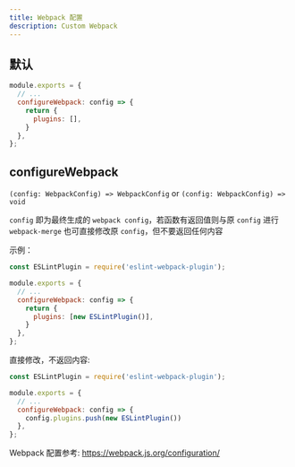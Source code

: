 ```yaml
---
title: Webpack 配置
description: Custom Webpack
---
```


## 默认

```js filename="lark.config.js"
module.exports = {
  // ...
  configureWebpack: config => {
    return {
      plugins: [],
    }
  },
};
```

## configureWebpack

`(config: WebpackConfig) => WebpackConfig` or `(config: WebpackConfig) => void`

`config` 即为最终生成的 `webpack config`，若函数有返回值则与原 `config` 进行 `webpack-merge`
也可直接修改原 `config`，但不要返回任何内容

示例：

```js filename="lark.config.js"
const ESLintPlugin = require('eslint-webpack-plugin');

module.exports = {
  // ...
  configureWebpack: config => {
    return {
      plugins: [new ESLintPlugin()],
    }
  },
};
```

直接修改，不返回内容:

```js filename="lark.config.js"
const ESLintPlugin = require('eslint-webpack-plugin');

module.exports = {
  // ...
  configureWebpack: config => {
    config.plugins.push(new ESLintPlugin())
  },
};
```

Webpack 配置参考: https://webpack.js.org/configuration/
